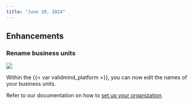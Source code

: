 ```yaml
---
title: "June 10, 2024"
---
```


## Enhancements

<!---
PR #738: [VALIDMIND-178] Edit business unit title
URL: https://github.com/validmind/frontend/pull/738
Labels: enhancement, servicerocket
--->
### Rename business units

![](edit-business-units.gif){fig-alt="A gif showing you the edit business unit name capability."}

Within the {{< var validmind_platform >}}, you can now edit the names of your business units. 

::: {.callout title="Learn more about business units"}
Refer to our documentation on how to [set up your organization](/guide/configuration/set-up-your-organization.qmd#business-units).
:::

<!-- ## Other -->

<!---
PR #776: Adds button to Invite Users
URL: https://github.com/validmind/frontend/pull/776
Labels: 
--->
<!-- ### Add send invite button

This had no external release notes but no `internal tag so I am commenting it out. -->


